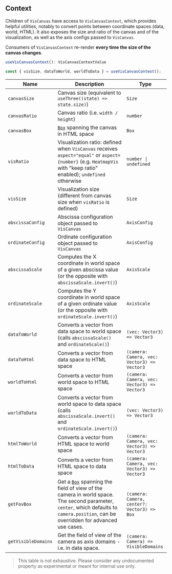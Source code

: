 ## Context

Children of `VisCanvas` have access to `VisCanvasContext`, which provides helpful utilities, notably to convert points between coordinate spaces (data, world, HTML).
It also exposes the size and ratio of the canvas and of the visualization, as well as the axis configs passed to `VisCanvas`.

Consumers of `VisCanvasContext` re-render **every time the size of the canvas changes**.

```ts
useVisCanvasContext(): VisCanvasContextValue

const { visSize, dataToWorld, worldToData } = useVisCanvasContext();
```

| Name                | Description                                                                                                                                                                                                                                          | Type                                                   |
| ------------------- | ---------------------------------------------------------------------------------------------------------------------------------------------------------------------------------------------------------------------------------------------------- | ------------------------------------------------------ |
| `canvasSize`        | Canvas size (equivalent to `useThree((state) => state.size)`)                                                                                                                                                                                        | <code>Size</code>                                      |
| `canvasRatio`       | Canvas ratio (i.e. `width / height`)                                                                                                                                                                                                                 | <code>number</code>                                    |
| `canvasBox`         | [`Box`](https://h5web-docs.panosc.eu/?path=/story/utilities--page#box) spanning the canvas in HTML space                                                                                                                                             | <code>Box</code>                                       |
| `visRatio`          | Visualization ratio: defined when `VisCanvas` receives `aspect="equal"` or `aspect={number}` (e.g. `HeatmapVis` with "keep ratio" enabled); `undefined` otherwise                                                                                    | <code>number &#124; undefined</code>                   |
| `visSize`           | Visualization size (different from canvas size when `visRatio` is defined)                                                                                                                                                                           | <code>Size</code>                                      |
| `abscissaConfig`    | Abscissa configuration object passed to `VisCanvas`                                                                                                                                                                                                  | <code>AxisConfig</code>                                |
| `ordinateConfig`    | Ordinate configuration object passed to `VisCanvas`                                                                                                                                                                                                  | <code>AxisConfig</code>                                |
| `abscissaScale`     | Computes the X coordinate in world space of a given abscissa value (or the opposite with `abscissaScale.invert()`)                                                                                                                                   | <code>AxisScale</code>                                 |
| `ordinateScale`     | Computes the Y coordinate in world space of a given ordinate value (or the opposite with `ordinateScale.invert()`)                                                                                                                                   | <code>AxisScale</code>                                 |
| `dataToWorld`       | Converts a vector from data space to world space (calls `abscissaScale()` and `ordinateScale()`)                                                                                                                                                     | <code>(vec: Vector3) => Vector3</code>                 |
| `dataToHtml`        | Converts a vector from data space to HTML space                                                                                                                                                                                                      | <code>(camera: Camera, vec: Vector3) => Vector3</code> |
| `worldToHtml`       | Converts a vector from world space to HTML space                                                                                                                                                                                                     | <code>(camera: Camera, vec: Vector3) => Vector3</code> |
| `worldToData`       | Converts a vector from world space to data space (calls `abscissaScale.invert()` and `ordinateScale.invert()`)                                                                                                                                       | <code>(vec: Vector3) => Vector3</code>                 |
| `htmlToWorld`       | Converts a vector from HTML space to world space                                                                                                                                                                                                     | <code>(camera: Camera, vec: Vector3) => Vector3</code> |
| `htmlToData`        | Converts a vector from HTML space to data space                                                                                                                                                                                                      | <code>(camera: Camera, vec: Vector3) => Vector3</code> |
| `getFovBox`         | Get a [`Box`](https://h5web-docs.panosc.eu/?path=/story/utilities--page#box) spanning the field of view of the camera in world space. The second parameter, `center`, which defaults to `camera.position`, can be overridden for advanced use cases. | <code>(camera: Camera, center?: Vector3) => Box</code> |
| `getVisibleDomains` | Get the field of view of the camera as axis domains - i.e. in data space.                                                                                                                                                                            | <code>(camera: Camera) => VisibleDomains</code>        |

> This table is not exhaustive. Please consider any undocumented property as experimental or meant for internal use only.
